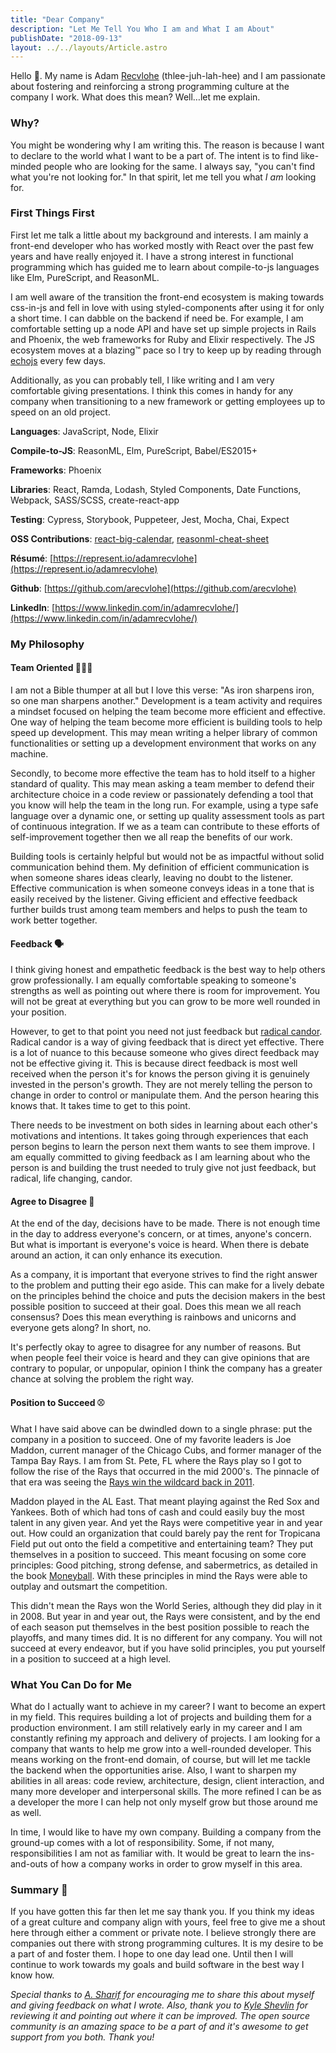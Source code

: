```yaml
---
title: "Dear Company"
description: "Let Me Tell You Who I am and What I am About"
publishDate: "2018-09-13"
layout: ../../layouts/Article.astro
---
```


Hello 👋. My name is Adam [Recvlohe](2012-12-28-my-last-name) (thlee-juh-lah-hee) and I am passionate about fostering and reinforcing a strong programming culture at the company I work. What does this mean? Well…let me explain.

### Why?

You might be wondering why I am writing this. The reason is because I want to declare to the world what I want to be a part of. The intent is to find like-minded people who are looking for the same. I always say, "you can't find what you're not looking for." In that spirit, let me tell you what _I am_ looking for.

### First Things First

First let me talk a little about my background and interests. I am mainly a front-end developer who has worked mostly with React over the past few years and have really enjoyed it. I have a strong interest in functional programming which has guided me to learn about compile-to-js languages like Elm, PureScript, and ReasonML.

I am well aware of the transition the front-end ecosystem is making towards css-in-js and fell in love with using styled-components after using it for only a short time. I can dabble on the backend if need be. For example, I am comfortable setting up a node API and have set up simple projects in Rails and Phoenix, the web frameworks for Ruby and Elixir respectively. The JS ecosystem moves at a blazing™ pace so I try to keep up by reading through [echojs](http://www.echojs.com/latest/0) every few days.

Additionally, as you can probably tell, I like writing and I am very comfortable giving presentations. I think this comes in handy for any company when transitioning to a new framework or getting employees up to speed on an old project.

**Languages**: JavaScript, Node, Elixir

**Compile-to-JS**: ReasonML, Elm, PureScript, Babel/ES2015+

**Frameworks**: Phoenix

**Libraries**: React, Ramda, Lodash, Styled Components, Date Functions, Webpack, SASS/SCSS, create-react-app

**Testing**: Cypress, Storybook, Puppeteer, Jest, Mocha, Chai, Expect

**OSS Contributions**: [react-big-calendar](https://github.com/intljusticemission/react-big-calendar), [reasonml-cheat-sheet](https://github.com/arecvlohe/reasonml-cheat-sheet)

**Résumé**: [https://represent.io/adamrecvlohe](https://represent.io/adamrecvlohe)

**Github**: [https://github.com/arecvlohe](https://github.com/arecvlohe)

**LinkedIn**: [https://www.linkedin.com/in/adamrecvlohe/](https://www.linkedin.com/in/adamrecvlohe/)

### My Philosophy

#### Team Oriented 👬👫👭

I am not a Bible thumper at all but I love this verse: "As iron sharpens iron, so one man sharpens another." Development is a team activity and requires a mindset focused on helping the team become more efficient and effective. One way of helping the team become more efficient is building tools to help speed up development. This may mean writing a helper library of common functionalities or setting up a development environment that works on any machine.

Secondly, to become more effective the team has to hold itself to a higher standard of quality. This may mean asking a team member to defend their architecture choice in a code review or passionately defending a tool that you know will help the team in the long run. For example, using a type safe language over a dynamic one, or setting up quality assessment tools as part of continuous integration. If we as a team can contribute to these efforts of self-improvement together then we all reap the benefits of our work.

Building tools is certainly helpful but would not be as impactful without solid communication behind them. My definition of efficient communication is when someone shares ideas clearly, leaving no doubt to the listener. Effective communication is when someone conveys ideas in a tone that is easily received by the listener. Giving efficient and effective feedback further builds trust among team members and helps to push the team to work better together.

#### Feedback 🗣

I think giving honest and empathetic feedback is the best way to help others grow professionally. I am equally comfortable speaking to someone's strengths as well as pointing out where there is room for improvement. You will not be great at everything but you can grow to be more well rounded in your position.

However, to get to that point you need not just feedback but [radical candor](https://www.radicalcandor.com/). Radical candor is a way of giving feedback that is direct yet effective. There is a lot of nuance to this because someone who gives direct feedback may not be effective giving it. This is because direct feedback is most well received when the person it's for knows the person giving it is genuinely invested in the person's growth. They are not merely telling the person to change in order to control or manipulate them. And the person hearing this knows that. It takes time to get to this point.

There needs to be investment on both sides in learning about each other's motivations and intentions. It takes going through experiences that each person begins to learn the person next them wants to see them improve. I am equally committed to giving feedback as I am learning about who the person is and building the trust needed to truly give not just feedback, but radical, life changing, candor.

#### Agree to Disagree 🤝

At the end of the day, decisions have to be made. There is not enough time in the day to address everyone's concern, or at times, anyone's concern. But what is important is everyone's voice is heard. When there is debate around an action, it can only enhance its execution.

As a company, it is important that everyone strives to find the right answer to the problem and putting their ego aside. This can make for a lively debate on the principles behind the choice and puts the decision makers in the best possible position to succeed at their goal. Does this mean we all reach consensus? Does this mean everything is rainbows and unicorns and everyone gets along? In short, no.

It's perfectly okay to agree to disagree for any number of reasons. But when people feel their voice is heard and they can give opinions that are contrary to popular, or unpopular, opinion I think the company has a greater chance at solving the problem the right way.

#### Position to Succeed ⚾️

What I have said above can be dwindled down to a single phrase: put the company in a position to succeed. One of my favorite leaders is Joe Maddon, current manager of the Chicago Cubs, and former manager of the Tampa Bay Rays. I am from St. Pete, FL where the Rays play so I got to follow the rise of the Rays that occurred in the mid 2000's. The pinnacle of that era was seeing the [Rays win the wildcard back in 2011](https://www.youtube.com/watch?v=hZItPjUqdiY&t=132s).

Maddon played in the AL East. That meant playing against the Red Sox and Yankees. Both of which had tons of cash and could easily buy the most talent in any given year. And yet the Rays were competitive year in and year out. How could an organization that could barely pay the rent for Tropicana Field put out onto the field a competitive and entertaining team? They put themselves in a position to succeed. This meant focusing on some core principles: Good pitching, strong defense, and sabermetrics, as detailed in the book [Moneyball](https://en.wikipedia.org/wiki/Moneyball). With these principles in mind the Rays were able to outplay and outsmart the competition.

This didn't mean the Rays won the World Series, although they did play in it in 2008. But year in and year out, the Rays were consistent, and by the end of each season put themselves in the best position possible to reach the playoffs, and many times did. It is no different for any company. You will not succeed at every endeavor, but if you have solid principles, you put yourself in a position to succeed at a high level.

### What You Can Do for Me

What do I actually want to achieve in my career? I want to become an expert in my field. This requires building a lot of projects and building them for a production environment. I am still relatively early in my career and I am constantly refining my approach and delivery of projects. I am looking for a company that wants to help me grow into a well-rounded developer. This means working on the front-end domain, of course, but will let me tackle the backend when the opportunities arise. Also, I want to sharpen my abilities in all areas: code review, architecture, design, client interaction, and many more developer and interpersonal skills. The more refined I can be as a developer the more I can help not only myself grow but those around me as well.

In time, I would like to have my own company. Building a company from the ground-up comes with a lot of responsibility. Some, if not many, responsibilities I am not as familiar with. It would be great to learn the ins-and-outs of how a company works in order to grow myself in this area.

### Summary 📝

If you have gotten this far then let me say thank you. If you think my ideas of a great culture and company align with yours, feel free to give me a shout here through either a comment or private note. I believe strongly there are companies out there with strong programming cultures. It is my desire to be a part of and foster them. I hope to one day lead one. Until then I will continue to work towards my goals and build software in the best way I know how.

_Special thanks to_ [_A. Sharif_](https://medium.com/u/52e7bcc5db67) _for encouraging me to share this about myself and giving feedback on what I wrote. Also, thank you to_ [_Kyle Shevlin_](https://medium.com/u/e55117c5994d) _for reviewing it and pointing out where it can be improved. The open source community is an amazing space to be a part of and it's awesome to get support from you both. Thank you!_
